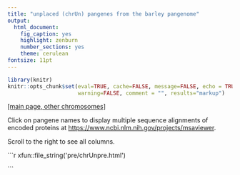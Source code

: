 ```yaml
---
title: "unplaced (chrUn) pangenes from the barley pangenome"
output:
  html_document:
    fig_caption: yes
    highlight: zenburn
    number_sections: yes
    theme: cerulean
fontsize: 11pt
---
```


```r
library(knitr)
knitr::opts_chunk$set(eval=TRUE, cache=FALSE, message=FALSE, echo = TRUE,
                      warning=FALSE, comment = "", results="markup")
```

[[main page, other chromosomes]](./README.md)

Click on pangene names to display multiple sequence alignments of encoded proteins at <https://www.ncbi.nlm.nih.gov/projects/msaviewer>.

Scroll to the right to see all columns.

```{=html}
```r
xfun::file_string('pre/chrUnpre.html')
```
```

